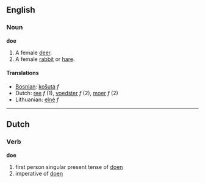 ==English==
===Noun===
'''doe'''

#A female [[deer]].
#A female [[rabbit]] or [[hare]].

====Translations====
*[[Bosnian]]: [[košuta]] ''f''
*Dutch: [[ree]] ''f'' (1), [[voedster]] ''f'' (2), [[moer]] ''f'' (2)
*Lithuanian: [[elnė]] ''f''


----

==Dutch==
===Verb===
'''doe'''

# first person singular present tense of [[doen]]
# imperative of [[doen]]